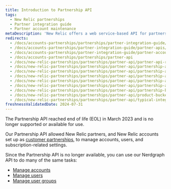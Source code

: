 ```yaml
---
title: Introduction to Partnership API
tags:
  - New Relic partnerships
  - Partner integration guide
  - Partner account maintenance
metaDescription: 'New Relic offers a web service-based API for partners to create, edit, upgrade, downgrade, and cancel New Relic accounts on behalf of their customers.'
redirects:
  - /docs/accounts-partnerships/partnerships/partner-integration-guide/partner-api
  - /docs/accounts-partnerships/partner-integration-guide/partner-apis/partner-api
  - /docs/accounts-partnerships/partner-integration-guide/partner-account-maintenance/partner-api
  - /docs/accounts-partnerships/partnerships/partner-api
  - /docs/new-relic-partnerships/partnerships/partner-api/partner-api-reference
  - /docs/new-relic-partnerships/partnerships/partner-api/partnership-api-account-object
  - /docs/new-relic-partnerships/partnerships/partner-api/partnership-api-keys
  - /docs/new-relic-partnerships/partnerships/partner-api/partnership-api-sub-account-object
  - /docs/new-relic-partnerships/partnerships/partner-api/partnership-api-subscription-object
  - /docs/new-relic-partnerships/partnerships/partner-api/partnership-api-user-object
  - /docs/new-relic-partnerships/partnerships/partner-api/partnership-billing-integration-api
  - /docs/new-relic-partnerships/partnerships/partner-api/product-buckets
  - /docs/new-relic-partnerships/partnerships/partner-api/typical-integration-example
freshnessValidatedDate: 2024-07-31
---
```


<Callout variant="important" title="EOL NOTICE">
  The Partnership API reached end of life (EOL) in March 2023 and is no longer supported or available for use.  
</Callout>

Our Partnership API allowed New Relic partners, and New Relic accounts set up as [customer partnerships](/docs/new-relic-partnerships/partner-integration-guide/partner-account-maintenance/partnership-accounts-users-subscriptions/#partnerships), to manage accounts, users, and subscription-related settings.

Since the Partnership API is no longer available, you can use our Nerdgraph API to do many of the same tasks:

* [Manage accounts](/docs/apis/nerdgraph/examples/manage-accounts-nerdgraph)
* [Manage users](/docs/apis/nerdgraph/examples/nerdgraph-manage-users)
* [Manage user groups](/docs/apis/nerdgraph/examples/nerdgraph-manage-groups)
